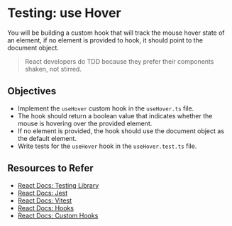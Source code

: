 # Testing: use Hover

You will be building a custom hook that will track the mouse hover state of an element, if no element is provided to hook, it should point to the document object.

> React developers do TDD because they prefer their components shaken, not stirred.

## Objectives

- Implement the `useHover` custom hook in the `useHover.ts` file.
- The hook should return a boolean value that indicates whether the mouse is hovering over the provided element.
- If no element is provided, the hook should use the document object as the default element.
- Write tests for the `useHover` hook in the `useHover.test.ts` file.

## Resources to Refer

- [React Docs: Testing Library](https://testing-library.com/docs/react-testing-library/intro/)
- [React Docs: Jest](https://jestjs.io/docs/getting-started)
- [React Docs: Vitest](https://vitest.io/docs/getting-started)
- [React Docs: Hooks](https://reactjs.org/docs/hooks-intro.html)
- [React Docs: Custom Hooks](https://reactjs.org/docs/hooks-custom.html)
